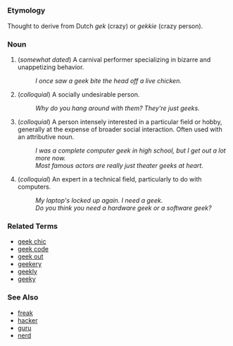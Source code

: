 =={{en}}==

===Etymology===
Thought to derive from Dutch ''gek'' (crazy) or ''gekkie'' (crazy person).

===Noun===
# (''somewhat dated'') A carnival performer specializing in bizarre and unappetizing behavior.
#: ''I once saw a geek bite the head off a live chicken.''
# (''colloquial'') A socially undesirable person.
#: ''Why do you hang around with them?  They're just geeks.''
# (''colloquial'') A person intensely interested in a particular field or hobby, generally at the expense of broader social interaction.  Often used with an attributive noun.
#: ''I was a complete computer geek in high school, but I get out a lot more now.''
#: ''Most famous actors are really just theater geeks at heart.''
# (''colloquial'') An expert in a technical field, particularly to do with computers.
#: ''My laptop's locked up again.  I need a geek.''
#: ''Do you think you need a hardware geek or a software geek?''

===Related Terms===
*[[geek chic]]
*[[geek code]]
*[[geek out]]
*[[geekery]]
*[[geekly]]
*[[geeky]]

===See Also===
*[[freak]]
*[[hacker]]
*[[guru]]
*[[nerd]]